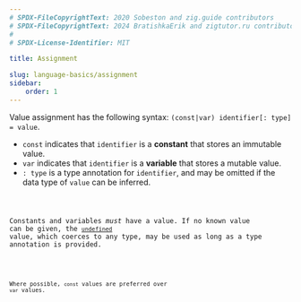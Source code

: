 ```yaml
---
# SPDX-FileCopyrightText: 2020 Sobeston and zig.guide contributors
# SPDX-FileCopyrightText: 2024 BratishkaErik and zigtutor.ru contributors
#
# SPDX-License-Identifier: MIT

title: Assignment

slug: language-basics/assignment
sidebar:
    order: 1
---
```



Value assignment has the following syntax:
`(const|var) identifier[: type] = value`.

- `const` indicates that `identifier` is a **constant** that stores an immutable
  value.
- `var` indicates that `identifier` is a **variable** that stores a mutable
  value.
- `: type` is a type annotation for `identifier`, and may be omitted if the data
  type of `value` can be inferred.

<Code code={Assignment} lang="zig"/>

Constants and variables _must_ have a value. If no known value can be given, the
[`undefined`](https://ziglang.org/documentation/master/#undefined) value, which
coerces to any type, may be used as long as a type annotation is provided.

<Code code={Undefined} lang="zig"/>

Where possible, `const` values are preferred over `var` values.
